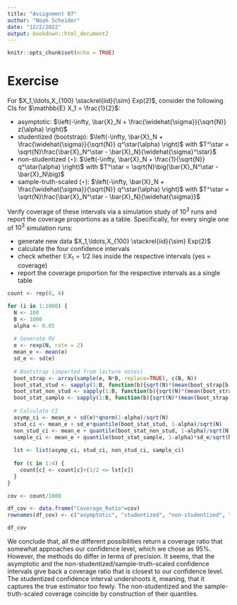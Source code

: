 ```yaml
---
title: "Assignment 07"
author: "Noah Scheider"
date: "12/2/2022"
output: bookdown::html_document2
---
```


```r
knitr::opts_chunk$set(echo = TRUE)
```

# Exercise

For $X_1,\ldots,X_{100} \stackrel{iid}{\sim} Exp(2)$, consider the following CIs for $\mathbb{E} X_1 = \frac{1}{2}$:

* asymptotic: $\left(-\infty, \bar{X}_N + \frac{\widehat{\sigma}}{\sqrt{N}} z(\alpha) \right)$
* studentized (bootstrap): $\left(-\infty, \bar{X}_N + \frac{\widehat{\sigma}}{\sqrt{N}} q^\star(\alpha) \right)$ with $T^\star = \sqrt{N}\frac{\bar{X}_N^\star - \bar{X}_N}{\widehat{\sigma}^\star}$
* non-studentized ($\star$): $\left(-\infty, \bar{X}_N + \frac{1}{\sqrt{N}} q^\star(\alpha) \right)$ with $T^\star = \sqrt{N}\big(\bar{X}_N^\star - \bar{X}_N\big)$
* sample-truth-scaled ($\star$): $\left(-\infty, \bar{X}_N + \frac{\widehat{\sigma}}{\sqrt{N}} q^\star(\alpha) \right)$ with $T^\star = \sqrt{N}\frac{\bar{X}_N^\star - \bar{X}_N}{\widehat{\sigma}}$

Verify coverage of these intervals via a simulation study of $10^3$ runs and report the coverage proportions as a table.
Specifically, for every single one of $10^3$ simulation runs:

* generate new data $X_1,\ldots,X_{100} \stackrel{iid}{\sim} Exp(2)$
* calculate the four confidence intervals
* check whether $\mathbb{E} X_1 = 1/2$ lies inside the respective intervals (yes = coverage)
* report the coverage proportion for the respective intervals as a single table

```r
count <- rep(0, 4)

for (i in 1:1000) {
  N <- 100
  B <- 1000
  alpha <- 0.05
  
  # Generate RV
  e <- rexp(N, rate = 2)
  mean_e <- mean(e)
  sd_e <- sd(e)
  
  # Bootstrap (imported from lecture notes)
  boot_strap <- array(sample(e, N*B, replace=TRUE), c(B, N))
  boot_stat_stud <- sapply(1:B, function(b){sqrt(N)*(mean(boot_strap[b,])-mean_e)/sd(boot_strap[b,])})
  boot_stat_non_stud <- sapply(1:B, function(b){sqrt(N)*(mean(boot_strap[b,])-mean_e)})
  boot_stat_sample <- sapply(1:B, function(b){sqrt(N)*(mean(boot_strap[b,])-mean_e)/sd_e})
  
  # Calculate CI
  asymp_ci <- mean_e + sd(e)*qnorm(1-alpha)/sqrt(N)
  stud_ci <- mean_e + sd_e*quantile(boot_stat_stud, 1-alpha)/sqrt(N)
  non_stud_ci <- mean_e + quantile(boot_stat_non_stud, 1-alpha)/sqrt(N)
  sample_ci <- mean_e + quantile(boot_stat_sample, 1-alpha)*sd_e/sqrt(N)
  
  lst <- list(asymp_ci, stud_ci, non_stud_ci, sample_ci)
  
  for (c in 1:4) {
    count[c] <- count[c]+(1/2 <= lst[c])
  }
}

cov <- count/1000

df_cov <- data.frame("Coverage_Ratio"=cov)
rownames(df_cov) <- c("asymptotic", "studentized", "non-studentized", "sample-truth-scaled")

```

```r
df_cov
```

We conclude that, all the different possibilities return a coverage ratio that somewhat approaches our confidence level, which we chose as $95\%$. However, the methods do differ in terms of precision. It seems, that the asymptotic and the non-studentized/sample-truth-scaled confidence intervals give back a coverage ratio that is closest to our confidence level. The studentized confidence interval undershoots it, meaning, that it captures the true estimator too fewly. The non-studentized and the sample-truth-scaled coverage coincide by construction of their quantiles.

